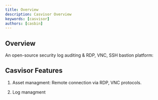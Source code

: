 ```yaml
---
title: Overview
description: Casvisor Overview
keywords: [casvisor]
authors: [casbin]
---
```


## Overview

An open-source security log auditing & RDP, VNC, SSH bastion platform:

## Casvisor Features

1. Asset managment:
    Remote connection via RDP, VNC protocols.

2. Log managment





